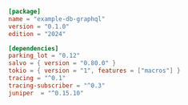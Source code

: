 
```toml  title="db-graphql/Cargo.toml"
[package]
name = "example-db-graphql"
version = "0.1.0"
edition = "2024"

[dependencies]
parking_lot = "0.12"
salvo = { version = "0.80.0" }
tokio = { version = "1", features = ["macros"] }
tracing = "^0.1"
tracing-subscriber = "^0.3"
juniper  = "^0.15.10"
```